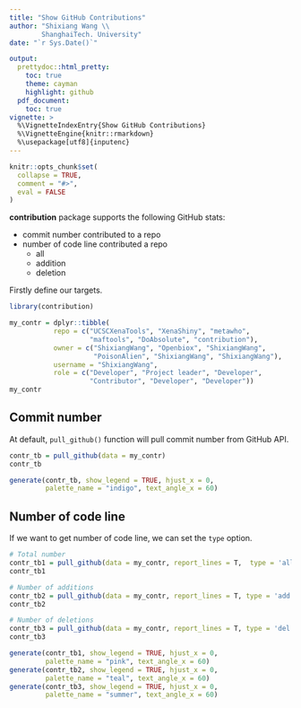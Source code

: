 ```yaml
---
title: "Show GitHub Contributions"
author: "Shixiang Wang \\
        ShanghaiTech. University"
date: "`r Sys.Date()`"

output:
  prettydoc::html_pretty:
    toc: true
    theme: cayman
    highlight: github
  pdf_document:
    toc: true
vignette: >
  %\VignetteIndexEntry{Show GitHub Contributions}
  %\VignetteEngine{knitr::rmarkdown}
  %\usepackage[utf8]{inputenc}
---
```


```r
knitr::opts_chunk$set(
  collapse = TRUE,
  comment = "#>",
  eval = FALSE
)
```


**contribution** package supports the following GitHub stats:

* commit number contributed to a repo
* number of code line contributed a repo
  * all
  * addition
  * deletion
  

Firstly define our targets.  

```r
library(contribution)

my_contr = dplyr::tibble(
           repo = c("UCSCXenaTools", "XenaShiny", "metawho", 
                    "maftools", "DoAbsolute", "contribution"),
           owner = c("ShixiangWang", "Openbiox", "ShixiangWang",
                     "PoisonAlien", "ShixiangWang", "ShixiangWang"),
           username = "ShixiangWang",
           role = c("Developer", "Project leader", "Developer",
                    "Contributor", "Developer", "Developer"))
my_contr
```


## Commit number

At default, `pull_github()` function will pull commit number from GitHub API.

```r
contr_tb = pull_github(data = my_contr)
contr_tb
```


```r
generate(contr_tb, show_legend = TRUE, hjust_x = 0,
         palette_name = "indigo", text_angle_x = 60)
```

## Number of code line

If we want to get number of code line, we can set the `type` option.

```r
# Total number
contr_tb1 = pull_github(data = my_contr, report_lines = T,  type = 'all')
contr_tb1

# Number of additions
contr_tb2 = pull_github(data = my_contr, report_lines = T, type = 'add')
contr_tb2

# Number of deletions
contr_tb3 = pull_github(data = my_contr, report_lines = T, type = 'del')
contr_tb3
```


```r
generate(contr_tb1, show_legend = TRUE, hjust_x = 0,
         palette_name = "pink", text_angle_x = 60)
generate(contr_tb2, show_legend = TRUE, hjust_x = 0,
         palette_name = "teal", text_angle_x = 60)
generate(contr_tb3, show_legend = TRUE, hjust_x = 0,
         palette_name = "summer", text_angle_x = 60)
```

